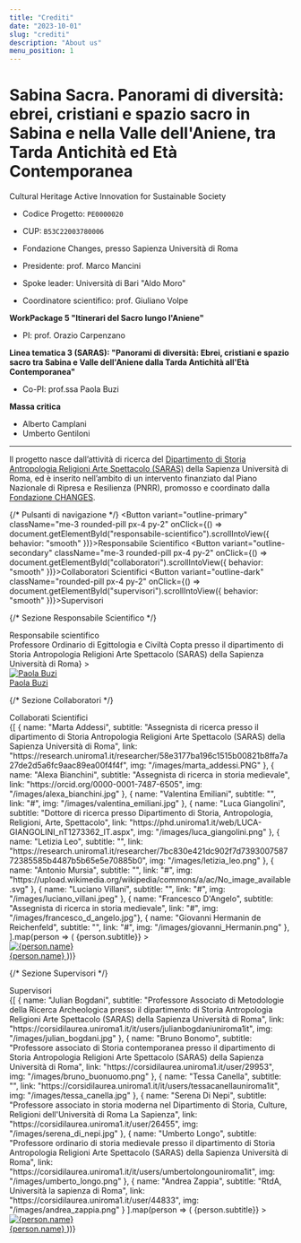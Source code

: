 ```yaml
---
title: "Crediti"
date: "2023-10-01"
slug: "crediti"
description: "About us"
menu_position: 1
---
```



<LogoBar />

# Sabina Sacra. Panorami di diversità: ebrei, cristiani e spazio sacro in Sabina e nella Valle dell'Aniene, tra Tarda Antichità ed Età Contemporanea 

Cultural Heritage Active Innovation for Sustainable Society  
- Codice Progetto: `PE0000020`  
- CUP: `B53C22003780006`  
- Fondazione Changes, presso Sapienza Università di Roma

- Presidente: prof. Marco Mancini  
- Spoke leader: Università di Bari "Aldo Moro"  
- Coordinatore scientifico: prof. Giuliano Volpe

**WorkPackage 5 "Itinerari del Sacro lungo l'Aniene"**  
- PI: prof. Orazio Carpenzano

**Linea tematica 3 (SARAS): "Panorami di diversità: Ebrei, cristiani e spazio sacro tra Sabina e Valle dell'Aniene dalla Tarda Antichità all'Età Contemporanea"**  
- Co-PI: prof.ssa Paola Buzi

**Massa critica**
- Alberto Camplani 
- Umberto Gentiloni

---
<p className="mb-3">
    Il progetto nasce dall’attività di ricerca del 
    <a href="https://saras.web.uniroma1.it/it" className="text-decoration-none ms-1 text-primary">Dipartimento di Storia Antropologia Religioni Arte Spettacolo (SARAS)</a> 
    della Sapienza Università di Roma, ed è inserito nell’ambito di un intervento finanziato dal 
    Piano Nazionale di Ripresa e Resilienza (PNRR), promosso e coordinato dalla 
    <a href="https://www.fondazionechanges.org" className="text-decoration-none ms-1 text-primary">Fondazione CHANGES</a>.
</p>

<div className="my-5 border-top"></div>

{/* Pulsanti di navigazione */}
<ButtonGroup className="d-flex justify-content-center mb-5">
  <Button 
    variant="outline-primary" 
    className="me-3 rounded-pill px-4 py-2" 
    onClick={() => document.getElementById("responsabile-scientifico").scrollIntoView({ behavior: "smooth" })}>Responsabile Scientifico</Button>
  <Button 
    variant="outline-secondary" 
    className="me-3 rounded-pill px-4 py-2" 
    onClick={() => document.getElementById("collaboratori").scrollIntoView({ behavior: "smooth" })}>Collaboratori Scientifici</Button>
  <Button 
    variant="outline-dark" 
    className="rounded-pill px-4 py-2" 
    onClick={() => document.getElementById("supervisori").scrollIntoView({ behavior: "smooth" })}>Supervisori</Button>
</ButtonGroup>

{/* Sezione Responsabile Scientifico */}
<div id="responsabile-scientifico" className="text-center my-5">
  <Badge bg="primary" className="fs-5 px-3 py-2 rounded-pill">Responsabile scientifico</Badge>
</div>

<Row className="g-4 mb-5 justify-content-center">
  <Col sm={4}>
    <OverlayTrigger
      overlay={<Tooltip id="buzi-tooltip">Professore Ordinario di Egittologia e Civiltà Copta presso il dipartimento di Storia Antropologia Religioni Arte Spettacolo (SARAS) della Sapienza Università di Roma</Tooltip>}
    >
      <a href="https://corsidilaurea.uniroma1.it/it/users/paolabuziuniroma1it" className="text-decoration-none" target="_blank" rel="noopener noreferrer">
        <Card
          className="text-center p-3 bg-white border border-light shadow-sm rounded-4 hover-card"
        >
          <div className="d-flex justify-content-center py-3">
            <img src="https://www.ansa.it/webimages/img_700/2016/5/4/28fcbbbde6a088e2a870124ad8790eb7.jpg" alt="Paola Buzi" className="rounded-circle border border-3 border-primary shadow" style={{ width: "120px", height: "120px", objectFit: "cover" }} />
          </div>
          <Card.Body>
            <Card.Title className="fs-5 fw-bold text-primary">Paola Buzi</Card.Title>
          </Card.Body>
        </Card>
      </a>
    </OverlayTrigger>
  </Col>
</Row>

<div className="my-5 border-top"></div>

{/* Sezione Collaboratori */}
<div id="collaboratori" className="text-center my-5">
  <Badge bg="secondary" className="fs-5 px-3 py-2 rounded-pill">Collaborati Scientifici</Badge>
</div>

<Row className="g-4 mb-5 justify-content-center">
  {[
    { name: "Marta Addessi", subtitle: "Assegnista di ricerca presso il dipartimento di Storia Antropologia Religioni Arte Spettacolo (SARAS) della Sapienza Università di Roma", link: "https://research.uniroma1.it/researcher/58e3177ba196c1515b00821b8ffa7a27de2d5a6fc9aac89ea00f4f4f", img: "/images/marta_addessi.PNG" },
    { name: "Alexa Bianchini", subtitle: "Assegnista di ricerca in storia medievale", link: "https://orcid.org/0000-0001-7487-6505", img: "/images/alexa_bianchini.jpg" },
    { name: "Valentina Emiliani", subtitle: "", link: "#", img: "/images/valentina_emiliani.jpg" },
    { name: "Luca Giangolini", subtitle: "Dottore di ricerca presso Dipartimento di Storia, Antropologia, Religioni, Arte, Spettacolo", link: "https://phd.uniroma1.it/web/LUCA-GIANGOLINI_nT1273362_IT.aspx", img: "/images/luca_giangolini.png" },
    { name: "Letizia Leo", subtitle: "", link: "https://research.uniroma1.it/researcher/7bc830e421dc902f7d739300758772385585b4487b5b65e5e70885b0", img: "/images/letizia_leo.png" },
    { name: "Antonio Mursia", subtitle: "", link: "#", img: "https://upload.wikimedia.org/wikipedia/commons/a/ac/No_image_available.svg" },
    { name: "Luciano Villani", subtitle: "", link: "#", img: "/images/luciano_villani.jpeg" },
    { name: "Francesco D'Angelo", subtitle: "Assegnista di ricerca in storia medievale", link: "#", img: "/images/francesco_d_angelo.jpg"},
    { name: "Giovanni Hermanin de Reichenfeld", subtitle: "", link: "#", img: "/images/giovanni_Hermanin.png" },
  ].map(person => (
    <Col xs={6} md={3} key={person.name}>
      <OverlayTrigger
        overlay={<Tooltip id={`${person.name}-tooltip`}>{person.subtitle}</Tooltip>}
      >
        <a href={person.link} className="text-decoration-none" target="_blank" rel="noopener noreferrer">
          <Card
            className="text-center p-3 bg-white border border-light shadow-sm rounded-4 hover-card"
          >
            <div className="d-flex justify-content-center py-3">
              <img src={person.img} alt={person.name} className="rounded-circle border border-3 border-secondary shadow" style={{ width: "100px", height: "100px", objectFit: "cover" }} />
            </div>
            <Card.Body>
              <Card.Title className="fs-6 fw-bold text-secondary">{person.name}</Card.Title>
            </Card.Body>
          </Card>
        </a>
      </OverlayTrigger>
    </Col>
  ))}
</Row>

<div className="my-5 border-top"></div>

{/* Sezione Supervisori */}
<div id="supervisori" className="text-center my-5">
  <Badge bg="dark" className="fs-5 px-3 py-2 rounded-pill">Supervisori</Badge>
</div>

<Row className="g-4 mb-5 justify-content-center">
  {[
    { name: "Julian Bogdani", subtitle: "Professore Associato di Metodologie della Ricerca Archeologica presso il dipartimento di Storia Antropologia Religioni Arte Spettacolo (SARAS) della Sapienza Università di Roma", link: "https://corsidilaurea.uniroma1.it/it/users/julianbogdaniuniroma1it", img: "/images/julian_bogdani.jpg" },
    { name: "Bruno Bonomo", subtitle: "Professore associato di Storia contemporanea presso il dipartimento di Storia Antropologia Religioni Arte Spettacolo (SARAS) della Sapienza Università di Roma", link: "https://corsidilaurea.uniroma1.it/user/29953", img: "/images/bruno_buonuomo.png" },
    { name: "Tessa Canella", subtitle: "", link: "https://corsidilaurea.uniroma1.it/it/users/tessacanellauniroma1it", img: "/images/tessa_canella.jpg" },
    { name: "Serena Di Nepi", subtitle: "Professore associato in storia moderna nel Dipartimento di Storia, Culture, Religioni dell'Università di Roma La Sapienza", link: "https://corsidilaurea.uniroma1.it/user/26455", img: "/images/serena_di_nepi.jpg" },
    { name: "Umberto Longo", subtitle: "Professore ordinario di storia medievale presso il dipartimento di Storia Antropologia Religioni Arte Spettacolo (SARAS) della Sapienza Università di Roma", link: "https://corsidilaurea.uniroma1.it/it/users/umbertolongouniroma1it", img: "/images/umberto_longo.png" },
    { name: "Andrea Zappia", subtitle: "RtdA, Università la sapienza di Roma", link: "https://corsidilaurea.uniroma1.it/user/44833", img: "/images/andrea_zappia.png" }
  ].map(person => (
    <Col xs={6} md={4} lg={3} key={person.name}>
      <OverlayTrigger
        overlay={<Tooltip id={`${person.name}-tooltip`}>{person.subtitle}</Tooltip>}
      >
        <a href={person.link} className="text-decoration-none" target="_blank" rel="noopener noreferrer">
          <Card
            className="text-center p-3 bg-white border border-light shadow-sm rounded-4 hover-card"
          >
            <div className="d-flex justify-content-center py-3">
              <img src={person.img} alt={person.name} className="rounded-circle border border-3 border-dark shadow" style={{ width: "100px", height: "100px", objectFit: "cover" }} />
            </div>
            <Card.Body>
              <Card.Title className="fs-6 fw-bold text-dark">{person.name}</Card.Title>
            </Card.Body>
          </Card>
        </a>
      </OverlayTrigger>
    </Col>
  ))}
</Row>

